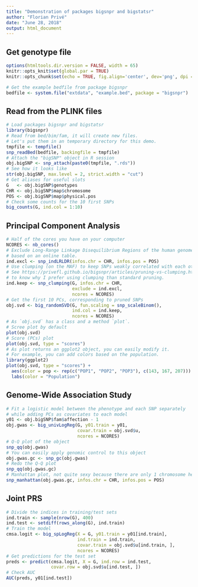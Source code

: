 ```yaml
---
title: "Demonstration of packages bigsnpr and bigstatsr"
author: "Florian Privé"
date: "June 28, 2018"
output: html_document
---
```


## Get genotype file

```r
options(htmltools.dir.version = FALSE, width = 65)
knitr::opts_knit$set(global.par = TRUE)
knitr::opts_chunk$set(echo = TRUE, fig.align='center', dev='png', dpi = 95)
```

```r
# Get the example bedfile from package bigsnpr
bedfile <- system.file("extdata", "example.bed", package = "bigsnpr")
```

## Read from the PLINK files

```r
# Load packages bigsnpr and bigstatsr
library(bigsnpr)
# Read from bed/bim/fam, it will create new files.
# Let's put them in an temporary directory for this demo.
tmpfile <- tempfile()
snp_readBed(bedfile, backingfile = tmpfile)
# Attach the "bigSNP" object in R session
obj.bigSNP <- snp_attach(paste0(tmpfile, ".rds"))
# See how it looks like
str(obj.bigSNP, max.level = 2, strict.width = "cut")
# Get aliases for useful slots
G   <- obj.bigSNP$genotypes
CHR <- obj.bigSNP$map$chromosome
POS <- obj.bigSNP$map$physical.pos
# Check some counts for the 10 first SNPs
big_counts(G, ind.col = 1:10)
```

## Principal Component Analysis

```r
# Half of the cores you have on your computer
NCORES <- nb_cores()
# Exclude Long-Range Linkage Disequilibrium Regions of the human genome
# based on an online table. 
ind.excl <- snp_indLRLDR(infos.chr = CHR, infos.pos = POS)
# Use clumping (on the MAF) to keep SNPs weakly correlated with each other.
# See https://privefl.github.io/bigsnpr/articles/pruning-vs-clumping.html
# to know why I prefer using clumping than standard pruning.
ind.keep <- snp_clumping(G, infos.chr = CHR,
                         exclude = ind.excl,
                         ncores = NCORES)
# Get the first 10 PCs, corresponding to pruned SNPs
obj.svd <- big_randomSVD(G, fun.scaling = snp_scaleBinom(),
                         ind.col = ind.keep,
                         ncores = NCORES)
# As `obj.svd` has a class and a method `plot`.
# Scree plot by default
plot(obj.svd)
# Score (PCs) plot
plot(obj.svd, type = "scores")
# As plot returns an ggplot2 object, you can easily modify it.
# For example, you can add colors based on the population.
library(ggplot2)
plot(obj.svd, type = "scores") +
  aes(color = pop <- rep(c("POP1", "POP2", "POP3"), c(143, 167, 207))) +
  labs(color = "Population")
```

## Genome-Wide Association Study

```r
# Fit a logistic model between the phenotype and each SNP separately
# while adding PCs as covariates to each model
y01 <- obj.bigSNP$fam$affection - 1
obj.gwas <- big_univLogReg(G, y01.train = y01,
                           covar.train = obj.svd$u,
                           ncores = NCORES)
# Q-Q plot of the object
snp_qq(obj.gwas)
# You can easily apply genomic control to this object
obj.gwas.gc <- snp_gc(obj.gwas)
# Redo the Q-Q plot
snp_qq(obj.gwas.gc)
# Manhattan plot, not quite sexy because there are only 1 chromosome here
snp_manhattan(obj.gwas.gc, infos.chr = CHR, infos.pos = POS)
```

## Joint PRS

```r
# Divide the indices in training/test sets
ind.train <- sample(nrow(G), 400)
ind.test <- setdiff(rows_along(G), ind.train)
# Train the model
cmsa.logit <- big_spLogReg(X = G, y01.train = y01[ind.train], 
                           ind.train = ind.train, 
                           covar.train = obj.svd$u[ind.train, ],
                           ncores = NCORES)
# Get predictions for the test set
preds <- predict(cmsa.logit, X = G, ind.row = ind.test, 
                 covar.row = obj.svd$u[ind.test, ])
# Check AUC
AUC(preds, y01[ind.test])
```

